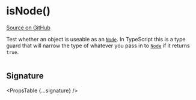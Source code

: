 
# isNode()

[Source on GitHub](https://github.com/wbkd/react-flow/blob/f919cb152dd5a92ec3b4d7e4568ffe099bc2af39/packages/react/src/utils/general.ts#L13)

Test whether an object is useable as an [`Node`](../types/Node). In TypeScript
this is a type guard that will narrow the type of whatever you pass in to
[`Node`](../types/Node) if it returns `true`.

```ts

```

## Signature

<PropsTable {...signature} />
